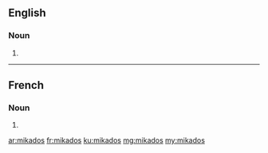 ==English==

===Noun===
{{head|en|plural}}

# {{plural of|mikado|lang=en}}

----

==French==

===Noun===
{{head|fr|plural}}

# {{plural of|mikado|lang=fr}}

[[ar:mikados]]
[[fr:mikados]]
[[ku:mikados]]
[[mg:mikados]]
[[my:mikados]]